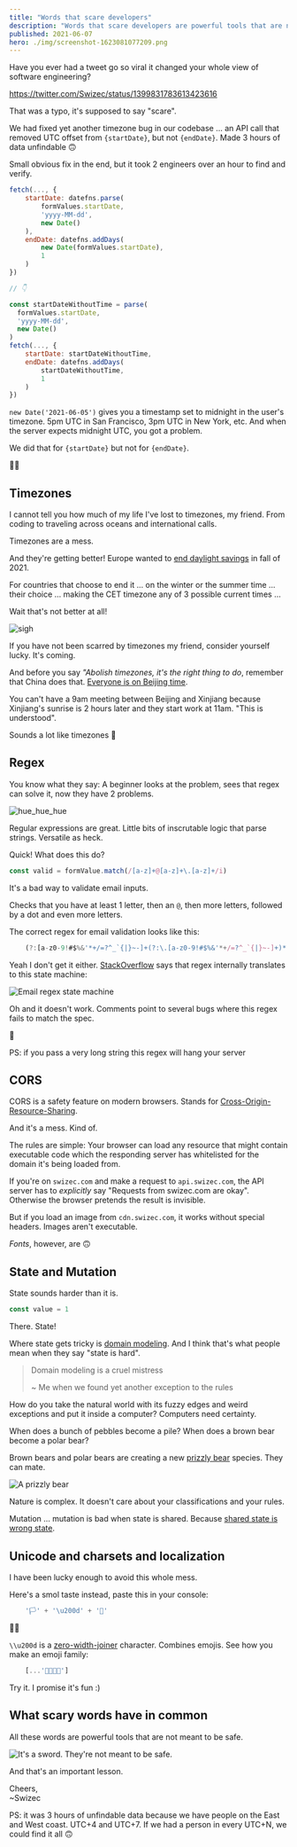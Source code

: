 ```yaml
---
title: "Words that scare developers"
description: "Words that scare developers are powerful tools that are not meant to be safe. That is a valuable lesson."
published: 2021-06-07
hero: ./img/screenshot-1623081077209.png
---
```


Have you ever had a tweet go so viral it changed your whole view of software engineering?

https://twitter.com/Swizec/status/1399831783613423616

That was a typo, it's supposed to say "scare".

We had fixed yet another timezone bug in our codebase ... an API call that removed UTC offset from `{startDate}`, but not `{endDate}`. Made 3 hours of data unfindable 🙃

Small obvious fix in the end, but it took 2 engineers over an hour to find and verify.

```javascript
fetch(..., {
	startDate: datefns.parse(
		formValues.startDate,
		'yyyy-MM-dd',
		new Date()
	),
	endDate: datefns.addDays(
		new Date(formValues.startDate),
		1
	)
})

// 👇

const startDateWithoutTime = parse(
  formValues.startDate,
  'yyyy-MM-dd',
  new Date()
)
fetch(..., {
	startDate: startDateWithoutTime,
	endDate: datefns.addDays(
		startDateWithoutTime,
		1
	)
})
```

`new Date('2021-06-05')` gives you a timestamp set to midnight in the user's timezone. 5pm UTC in San Francisco, 3pm UTC in New York, etc. And when the server expects midnight UTC, you got a problem.

We did that for `{startDate}` but not for `{endDate}`.

🤦‍♀️

## Timezones

I cannot tell you how much of my life I've lost to timezones, my friend. From coding to traveling across oceans and international calls.

Timezones are a mess.

And they're getting better! Europe wanted to [end daylight savings](https://www.bloomberg.com/news/articles/2021-03-11/will-daylight-saving-time-ever-end) in fall of 2021.

For countries that choose to end it ... on the winter or the summer time ... their choice ... making the CET timezone any of 3 possible current times ...

Wait that's not better at all!

![sigh](./img/sigh.png)

If you have not been scarred by timezones my friend, consider yourself lucky. It's coming.

And before you say _"Abolish timezones, it's the right thing to do_, remember that China does that. [Everyone is on Beijing time](https://99percentinvisible.org/episode/matters-of-time/3/).

You can't have a 9am meeting between Beijing and Xinjiang because Xinjiang's sunrise is 2 hours later and they start work at 11am. "This is understood".

Sounds a lot like timezones 🤔

## Regex

You know what they say: A beginner looks at the problem, sees that regex can solve it, now they have 2 problems.

![hue_hue_hue](./img/hue_hue_hue.png)

Regular expressions are great. Little bits of inscrutable logic that parse strings. Versatile as heck.

Quick! What does this do?

```javascript
const valid = formValue.match(/[a-z]+@[a-z]+\.[a-z]+/i)
```

It's a bad way to validate email inputs.

Checks that you have at least 1 letter, then an `@`, then more letters, followed by a dot and even more letters.

The correct regex for email validation looks like this:

```javascript
    (?:[a-z0-9!#$%&'*+/=?^_`{|}~-]+(?:\.[a-z0-9!#$%&'*+/=?^_`{|}~-]+)*|"(?:[\x01-\x08\x0b\x0c\x0e-\x1f\x21\x23-\x5b\x5d-\x7f]|\\[\x01-\x09\x0b\x0c\x0e-\x7f])*")@(?:(?:[a-z0-9](?:[a-z0-9-]*[a-z0-9])?\.)+[a-z0-9](?:[a-z0-9-]*[a-z0-9])?|\[(?:(?:(2(5[0-5]|[0-4][0-9])|1[0-9][0-9]|[1-9]?[0-9]))\.){3}(?:(2(5[0-5]|[0-4][0-9])|1[0-9][0-9]|[1-9]?[0-9])|[a-z0-9-]*[a-z0-9]:(?:[\x01-\x08\x0b\x0c\x0e-\x1f\x21-\x5a\x53-\x7f]|\\[\x01-\x09\x0b\x0c\x0e-\x7f])+)\])
```

Yeah I don't get it either. [StackOverflow](https://stackoverflow.com/questions/201323/how-to-validate-an-email-address-using-a-regular-expression) says that regex internally translates to this state machine:

![Email regex state machine](./img/Email-regex-state-machinehij530.png)

Oh and it doesn't work. Comments point to several bugs where this regex fails to match the spec.

🥲

PS: if you pass a very long string this regex will hang your server

## CORS

CORS is a safety feature on modern browsers. Stands for [Cross-Origin-Resource-Sharing](https://en.wikipedia.org/wiki/Cross-origin_resource_sharing).

And it's a mess. Kind of.

The rules are simple: Your browser can load any resource that might contain executable code which the responding server has whitelisted for the domain it's being loaded from.

If you're on `swizec.com` and make a request to `api.swizec.com`, the API server has to _explicitly_ say "Requests from swizec.com are okay". Otherwise the browser pretends the result is invisible.

But if you load an image from `cdn.swizec.com`, it works without special headers. Images aren't executable.

_Fonts_, however, are 🙃

## State and Mutation

State sounds harder than it is.

```javascript
const value = 1
```

There. State!

Where state gets tricky is [domain modeling](https://en.wikipedia.org/wiki/Domain_model). And I think that's what people mean when they say "state is hard".

> Domain modeling is a cruel mistress
>
> ~ Me when we found yet another exception to the rules

How do you take the natural world with its fuzzy edges and weird exceptions and put it inside a computer? Computers need certainty.

When does a bunch of pebbles become a pile? When does a brown bear become a polar bear?

Brown bears and polar bears are creating a new [prizzly bear](https://en.wikipedia.org/wiki/Grizzly%E2%80%93polar_bear_hybrid) species. They can mate.

![A prizzly bear](./img/A-prizzly-bearfee356.jpeg)

Nature is complex. It doesn't care about your classifications and your rules.

Mutation ... mutation is bad when state is shared. Because [shared state is wrong state](https://swizec.com/blog/my-favorite-lessons-from-pragmatic-programmer/).

## Unicode and charsets and localization

I have been lucky enough to avoid this whole mess.

Here's a smol taste instead, paste this in your console:

```javascript
    '🏳' + '\u200d' + '🌈'
```

🏳️‍🌈

`\\u200d` is a [zero-width-joiner](https://www.bram.us/2016/08/27/fun-with-javascript-and-emoji/) character. Combines emojis. See how you make an emoji family:

```javascript
    [...'👨‍👩‍👧‍👦']
```

Try it. I promise it's fun :)

## What scary words have in common

All these words are powerful tools that are not meant to be safe.

![It's a sword. They're not meant to be safe.](./img/Its-a-sword-Theyre-not-meant-to-be-safe7c8fgh.jpeg)

And that's an important lesson.

Cheers,<br/>
~Swizec

PS: it was 3 hours of unfindable data because we have people on the East and West coast. UTC+4 and UTC+7. If we had a person in every UTC+N, we could find it all 🙃
